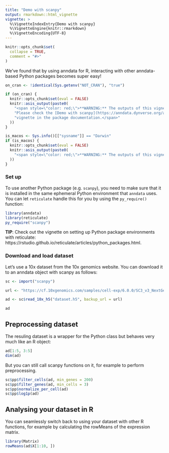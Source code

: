 ```yaml
---
title: "Demo with scanpy"
output: rmarkdown::html_vignette
vignette: >
  %\VignetteIndexEntry{Demo with scanpy}
  %\VignetteEngine{knitr::rmarkdown}
  %\VignetteEncoding{UTF-8}
---
```


```r
knitr::opts_chunk$set(
  collapse = TRUE,
  comment = "#>"
)
```

We've found that by using anndata for R, interacting with other anndata-based Python packages becomes super easy!

```r
on_cran <- !identical(Sys.getenv("NOT_CRAN"), "true")

if (on_cran) {
  knitr::opts_chunk$set(eval = FALSE)
  knitr::asis_output(paste0(
    "<span style=\"color: red;\">**WARNING:** The outputs of this vignette are not rendered on CRAN due to package size limitations. ",
    "Please check the [Demo with scanpy](https://anndata.dynverse.org/articles/scanpy_demo.html) ",
    "vignette in the package documentation.</span>"
  ))
}

is_macos <- Sys.info()[["sysname"]] == "Darwin"
if (is_macos) {
  knitr::opts_chunk$set(eval = FALSE)
  knitr::asis_output(paste0(
    "<span style=\"color: red;\">**WARNING:** The outputs of this vignette are not rendered on macOS.</span>"
  ))
}
```

### Set up

To use another Python package (e.g. `scanpy`), you need to make sure that it is installed in the same ephemeral Python environment that `anndata` uses. 
You can let `reticulate` handle this for you by using the `py_require()` function:

```r
library(anndata)
library(reticulate)
py_require("scanpy")
```

**TIP**: Check out the vignette on setting up Python package environments with reticulate: https://rstudio.github.io/reticulate/articles/python_packages.html. 

### Download and load dataset

Let's use a 10x dataset from the 10x genomics website.
You can download it to an anndata object with scanpy as follows:
```r
sc <- import("scanpy")

url <- "https://cf.10xgenomics.com/samples/cell-exp/6.0.0/SC3_v3_NextGem_DI_CellPlex_CSP_DTC_Sorted_30K_Squamous_Cell_Carcinoma/SC3_v3_NextGem_DI_CellPlex_CSP_DTC_Sorted_30K_Squamous_Cell_Carcinoma_count_sample_feature_bc_matrix.h5"

ad <- sc$read_10x_h5("dataset.h5", backup_url = url)

ad
```

## Preprocessing dataset
The resuling dataset is a wrapper for the Python class but behaves very much like an R object:
```r
ad[1:5, 3:5]
dim(ad)
``` 

But you can still call scanpy functions on it, for example to perform preprocessing.
```r
sc$pp$filter_cells(ad, min_genes = 200)
sc$pp$filter_genes(ad, min_cells = 3)
sc$pp$normalize_per_cell(ad)
sc$pp$log1p(ad)
```

## Analysing your dataset in R
You can seamlessly switch back to using your dataset with other R functions, for example
by calculating the rowMeans of the expression matrix.
```r
library(Matrix)
rowMeans(ad$X[1:10, ])
```
